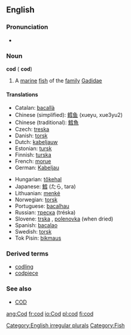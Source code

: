 ==English==

===Pronunciation===
*{{audio|en-us-cod.ogg|Audio (US)}}

===Noun===
'''cod''' ({{plural}} '''cod''')

#A [[marine]] [[fish]] of the [[family]] [[Gadidae]]

====Translations====
{{top}}
*Catalan: [[bacallà]] {{m}}
*Chinese (simplified): [[鳕]][[鱼]] (xueyu, xue3yu2)
*Chinese (traditional): [[鱈]][[魚]]
*Czech:  [[treska]] {{f}}
*Danish: [[torsk]] {{m}}
*Dutch: [[kabeljauw]] {{m}}
*Estonian: [[tursk]]
*Finnish: [[turska]] {{m}}
*French: [[morue]] {{m}}
*German: [[Kabeljau]] {{m}}
{{mid}}
*Hungarian: [[tőkehal]]
*Japanese: [[鱈]] (たら, tara)
*Lithuanian: [[menkė]] {{f}}
*Norwegian: [[torsk]] {{m}}
*Portuguese: [[bacalhau]]
*Russian: [[треска]] {{f}} (tréska)
*Slovene: [[trska]] {{f}}, [[polenovka]] {{f}} (when dried)
*Spanish: [[bacalao]] {{m}}
*Swedish: [[torsk]] {{m}}
*Tok Pisin: [[bikmaus]]
{{bottom}}

===Derived terms===
*[[codling]]
*[[codpiece]]

===See also===
*[[COD]]

[[Category:English irregular plurals]]
[[Category:Fish]]

[[ang:Cod]]
[[fr:cod]]
[[io:Cod]]
[[pl:cod]]
[[fi:cod]]